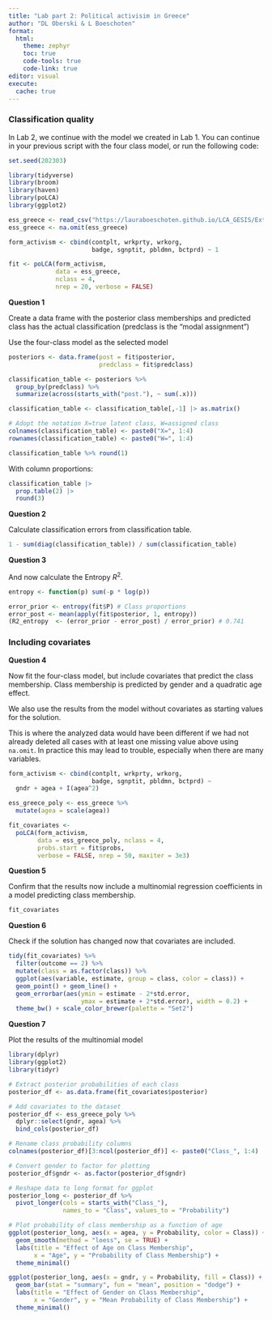```yaml
---
title: "Lab part 2: Political activisim in Greece"
author: "DL Oberski & L Boeschoten"
format: 
  html:
    theme: zephyr
    toc: true
    code-tools: true
    code-link: true
editor: visual
execute:
  cache: true
---
```


### Classification quality

In Lab 2, we continue with the model we created in Lab 1. You can continue in your previous script with the four class model, or run the following code:

```r
set.seed(202303)

library(tidyverse)
library(broom)
library(haven)
library(poLCA)
library(ggplot2)

ess_greece <- read_csv("https://lauraboeschoten.github.io/LCA_GESIS/Extra/Day_2/ess_greece.csv.gz") 
ess_greece <- na.omit(ess_greece)

form_activism <- cbind(contplt, wrkprty, wrkorg, 
                       badge, sgnptit, pbldmn, bctprd) ~ 1

fit <- poLCA(form_activism, 
             data = ess_greece, 
             nclass = 4, 
             nrep = 20, verbose = FALSE)
```

**Question 1**

Create a data frame with the posterior class memberships and predicted class has the actual classification (predclass is the "modal assignment")

Use the four-class model as the selected model

```r
posteriors <- data.frame(post = fit$posterior,
                         predclass = fit$predclass)

classification_table <- posteriors %>% 
  group_by(predclass) %>% 
  summarize(across(starts_with("post."), ~ sum(.x)))

classification_table <- classification_table[,-1] |> as.matrix()

# Adopt the notation X=true latent class, W=assigned class
colnames(classification_table) <- paste0("X=", 1:4)
rownames(classification_table) <- paste0("W=", 1:4)

classification_table %>% round(1)
```

With column proportions:

```r
classification_table |>
  prop.table(2) |> 
  round(3)
```

**Question 2**

Calculate classification errors from classification table.

```r
1 - sum(diag(classification_table)) / sum(classification_table)
```

**Question 3**

And now calculate the Entropy $R^2$.

```r
entropy <- function(p) sum(-p * log(p))

error_prior <- entropy(fit$P) # Class proportions
error_post <- mean(apply(fit$posterior, 1, entropy))
(R2_entropy  <- (error_prior - error_post) / error_prior) # 0.741
```

### Including covariates

**Question 4**

Now fit the four-class model, but include covariates that predict the class membership. Class membership is predicted by gender and a quadratic age effect.

We also use the results from the model without covariates as starting values for the solution.

This is where the analyzed data would have been different if we had not already deleted all cases with at least one missing value above using `na.omit`. In practice this may lead to trouble, especially when there are many variables.

```r
form_activism <- cbind(contplt, wrkprty, wrkorg, 
                       badge, sgnptit, pbldmn, bctprd) ~ 
  gndr + agea + I(agea^2)

ess_greece_poly <- ess_greece %>% 
  mutate(agea = scale(agea))

fit_covariates <-  
  poLCA(form_activism, 
        data = ess_greece_poly, nclass = 4, 
        probs.start = fit$probs, 
        verbose = FALSE, nrep = 50, maxiter = 3e3)
```

**Question 5**

Confirm that the results now include a multinomial regression coefficients in a model predicting class membership.

```r
fit_covariates
```

**Question 6**

Check if the solution has changed now that covariates are included.

```r
tidy(fit_covariates) %>% 
  filter(outcome == 2) %>% 
  mutate(class = as.factor(class)) %>%
  ggplot(aes(variable, estimate, group = class, color = class)) +
  geom_point() + geom_line() + 
  geom_errorbar(aes(ymin = estimate - 2*std.error, 
                    ymax = estimate + 2*std.error), width = 0.2) +
  theme_bw() + scale_color_brewer(palette = "Set2")
```

**Question 7**

Plot the results of the multinomial model

```r
library(dplyr)
library(ggplot2)
library(tidyr)

# Extract posterior probabilities of each class
posterior_df <- as.data.frame(fit_covariates$posterior)

# Add covariates to the dataset
posterior_df <- ess_greece_poly %>%
  dplyr::select(gndr, agea) %>%
  bind_cols(posterior_df)

# Rename class probability columns
colnames(posterior_df)[3:ncol(posterior_df)] <- paste0("Class_", 1:4)

# Convert gender to factor for plotting
posterior_df$gndr <- as.factor(posterior_df$gndr)

```

```r
# Reshape data to long format for ggplot
posterior_long <- posterior_df %>%
  pivot_longer(cols = starts_with("Class_"), 
               names_to = "Class", values_to = "Probability")

# Plot probability of class membership as a function of age
ggplot(posterior_long, aes(x = agea, y = Probability, color = Class)) +
  geom_smooth(method = "loess", se = TRUE) +
  labs(title = "Effect of Age on Class Membership",
       x = "Age", y = "Probability of Class Membership") +
  theme_minimal()

ggplot(posterior_long, aes(x = gndr, y = Probability, fill = Class)) +
  geom_bar(stat = "summary", fun = "mean", position = "dodge") +
  labs(title = "Effect of Gender on Class Membership",
       x = "Gender", y = "Mean Probability of Class Membership") +
  theme_minimal()
```
